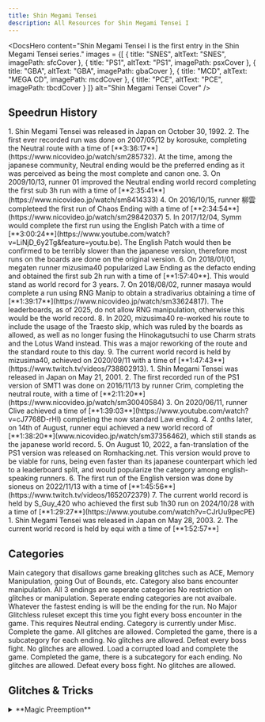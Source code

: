 ```yaml
---
title: Shin Megami Tensei
description: All Resources for Shin Megami Tensei I
---
```



<DocsHero 
    content="Shin Megami Tensei I is the first entry in the Shin Megami Tensei series."
    images = {[
        {
            title: "SNES",
            altText: "SNES",
            imagePath: sfcCover
        },
        {
            title: "PS1",
            altText: "PS1",
            imagePath: psxCover
        },
        {
            title: "GBA",
            altText: "GBA",
            imagePath: gbaCover
        },
        {
            title: "MCD",
            altText: "MEGA CD",
            imagePath: mcdCover
        },
        {
            title: "PCE",
            altText: "PCE",
            imagePath: tbcdCover
        }
    ]}
    alt="Shin Megami Tensei Cover"
/>

<LinkCard title="Leaderboards" href="https://www.speedrun.com/smt1" description="See all the submitted runs on Speedrun.com"/>

## Speedrun History

<Tabs syncKey="SMT1">
    <TabItem label="SNES">
        <Steps>
            1. Shin Megami Tensei was released in Japan on October 30, 1992.
            2. The first ever recorded run was done on 2007/05/12 by korosuke, completing the Neutral route with a time of [**3:36:17**](https://www.nicovideo.jp/watch/sm285732). At the time, among the japanese community, Neutral ending would be the preferred ending as it was perceived as being the most complete and canon one.
            3. On 2009/10/13, runner 01 improved the Neutral ending world record completing the first sub 3h run with a time of [**2:35:41**](https://www.nicovideo.jp/watch/sm8414333)
            4. On 2016/10/15, runner 柳雲 completeed the first run of Chaos Ending with a time of [**2:34:54**](https://www.nicovideo.jp/watch/sm29842037)
            5. In 2017/12/04, Symm would complete the first run using the English Patch with a time of [**3:00:24**](https://www.youtube.com/watch?v=LiNjD_6y2Tg&feature=youtu.be). The English Patch would then be confirmed to be terribly slower than the japanese version, therefore most runs on the boards are done on the original version.
            6. On 2018/01/01, megaten runner mizusima40 popularized Law Ending as the defacto ending and obtained the first sub 2h run with a time of [**1:57:40**]. This would stand as world record for 3 years.
            7. On 2018/08/02, runner masaya would complete a run using RNG Manip to obtain a stradivarius obtaining a time of [**1:39:17**](https://www.nicovideo.jp/watch/sm33624817). The leaderboards, as of 2025, do not allow RNG manipulation, otherwise this would be the world record.
            8. In 2020, mizusima40 re-worked his route to include the usage of the Traesto skip, which was ruled by the boards as allowed, as well as no longer fusing the Hinokagutsuchi to use Charm strats and the Lotus Wand instead. This was a major reworking of the route and the standard route to this day.
            9. The current world record is held by mizusima40, achieved on 2020/09/11 with a time of [**1:47:43**](https://www.twitch.tv/videos/738802913).
        </Steps>
    </TabItem>
    <TabItem label="PS1">
        <Steps>
        1. Shin Megami Tensei was released in Japan on May 21, 2001.
        2. The first recorded run of the PS1 version of SMT1 was done on 2016/11/13 by runner Crim, completing the neutral route, with a time of [**2:11:20**](https://www.nicovideo.jp/watch/sm30040584)
        3. On 2020/06/11, runner Clive achieved a time of [**1:39:03**](https://www.youtube.com/watch?v=cJ7768D-rHI) completing the now standard Law ending.
        4. 2 onths later, on 14th of August, runner equi achieved a new world record of [**1:38:20**](www.nicovideo.jp/watch/sm37356462), which still stands as the japanese world record.
        5. On August 10, 2022, a fan-translation of the PS1 version was released on Romhacking.net. This version would prove to be viable for runs, being even faster than its japanese counterpart which led to a leaderboard split, and would popularize the category among english-speaking runners.
        6. The first run of the English version was done by sioneus on 2022/11/13 with a time of [**1:45:56**](https://www.twitch.tv/videos/1652072379)
        7. The current world record is held by S_Guy_420 who achieved the first sub 1h30 run on 2024/10/28 with a time of [**1:29:27**](https://www.youtube.com/watch?v=CJrUu9pecPE)
        </Steps>
    </TabItem>
    <TabItem label="GBA">
        <Steps>
        1. Shin Megami Tensei was released in Japan on May 28, 2003.
        2. The current world record is held by equi with a time of [**1:52:57**]
        </Steps>
    </TabItem>
</Tabs>


## Categories

<Tabs syncKey="SMT1">
    <TabItem label="SNES">
        <CardGrid>
            <Card title="No Major Glitches">Main category that disallows game breaking glitches such as ACE, Memory Manipulation, going Out of Bounds, etc. Category also bans encounter manipulation. All 3 endings are seperate categories</Card>
            <Card title="Any%">No restriction on glitches or manipulation. Seperate ending categories are not avaibale. Whatever the fastest ending is will be the ending for the run.</Card>
            <Card title="All Bosses">No Major Glitchless ruleset except this time you fight every boss encounter in the game. This requires Neutral ending. Category is currently under Misc.</Card>
        </CardGrid>
    </TabItem>
    <TabItem label="PS1">
        <CardGrid>
            <Card title="Any%">Complete the game. All glitches are allowed.</Card>
            <Card title="Glitchless">Completed the game, there is a subcategory for each ending. No glitches are allowed.</Card>
            <Card title="All Bosses">Defeat every boss fight. No glitches are allowed.</Card>
        </CardGrid>
    </TabItem>
    <TabItem label="GBA">
        <CardGrid>
            <Card title="Corrupted Load">Load a corrupted load and complete the game.</Card>
            <Card title="Glitchless">Completed the game, there is a subcategory for each ending. No glitches are allowed.</Card>
            <Card title="All Bosses">Defeat every boss fight. No glitches are allowed.</Card>
        </CardGrid>
    </TabItem>
</Tabs>

## Glitches & Tricks

<Tabs syncKey="SMT1">
    <TabItem label="SNES">
        <details>
        <summary>**Magic Preemption**</summary>

        Due to a bug in the code, magic will always be the first thing that happens in a turn over anything else regardless of speed values. This is triggered by making sure Magic is the last action you select that isnt attack or defend.
        You can disable this by opening and closing the item menu with the last party member. This is very useful in making sure spells like zio/bufu are the first to come out versus enemies with powerful non-magic attacks. 
        </details>

        <details>
        <summary>**Traesto Sequence Breaking**</summary>

        When leaving the Ginza Underpass (Going to Ikebukuro) if you re-enter before the Yami event triggers, you can cast Traesto which will teleport you out and allow you to bypass the event trigger entirely.  
        </details>

        <details>
        <summary>**Sell Glitch**</summary>

        Hold the B button when entering the sell menu. Press A while still holding B and you will behind selling an Attack Knife (Even if you don't have one).
        You can do this as many times as you want. This also works in the buy menu and depending on the shop, you will be able to purchase a wide variety of items.
        </details>
    </TabItem>
    <TabItem label="PS1">
        <details>
        <summary>**Equiment Glitch**</summary>
        By pressing a direction and confirm on the same frame in the equip menu, you can equip items in the wong equipment slot. Some variations of this will crash the game so be careful. 
        One speedrunning application of this is equiping a sword as your bullets to create a powerful gun weapon. However, the most broken thing you can do with this glitch is equiping bullets to your boot slot. 
        If the bullets have Ignore compatiblity (Nerve Bullets, Charm Bullets, etc) you will avoid all incoming damaging making you indestructable. You are still able to take instant kill attacks and energy drain attacks though
        </details>

        <details>
        <summary>**Shop Glitch**</summary>
        This is performed the same way as the equipment glitch. As long as you have the money for the item initially: Select 01x of the item then time confirm and down o nthe same frame. The game want you to buy 0 of the item.
        Make sure you say yes to equip it immidately however the item is lost. This is essentially an infinite money glitch.
        </details>
    </TabItem>
</Tabs>

## Notes
- [SFC Any% Notes](https://docs.google.com/document/d/1okJDob0Y8oxvGBN-h_pZFzsghVxcKXBdwnRLbG2kTqI/edit?usp=sharing) by Symm
- [SFC Any% Video Guide](https://youtu.be/5o1zApXcwHc) by sioneus
- [SFC NMG Law Ending](https://sioneus.me/notes/smt1-law-sfc) by sioneus
- [SFC NMG Chaos Ending](https://drive.google.com/file/d/1xaYVgcIIuaIsuSBGfqF9vZReU55w5Cql/view?usp=sharing) by sioneus
- [SFC NMG Neutral Ending](https://drive.google.com/file/d/1x8SZWog_do8EgtLreqLkyy2JAXdZ8dYl/view?usp=sharing) by sioneus
- [SFC All Bosses](https://docs.google.com/document/d/12wXTYPmQzJWpXTDJKBBXfOOnOUafkcmKOIQOzQ0GCvQ/edit) by Xano

- [PSX Glitchless Law Ending](https://sioneus.me/notes/smt1-law-psx) by sioneus
- [PSX All Bosses](https://sioneus.me/notes/smt1-allbosses-psx) by sioneus
- [PSX Any%](https://sioneus.me/notes/smt1-any-psx) by sioneus
- [PSX Kill 'em all](https://sioneus.me/notes/smt1-alldemons-psx) by sioneus

- [GBA Glitchless Law Ending](https://sioneus.me/notes/smt1gbal) by sioneus
- [GBA All Visionary Items](https://sioneus.me/notes/smt1-all-visionary) by sioneus

## Resources
- [SFC Video of Speedrun Strats to Finish Runs](https://youtu.be/Z8SVv2uGYc0) by sioneus
- [SFC Negotiation Guide](https://youtu.be/mseohXDFDZg) by sioneus

- [Fusion calculator](https://ore-game.com/dds1/verify/unite-rule-2/)
- [Masaya's research lab](https://smtlab.web.fc2.com/index.html)

- [SFC atwiki](https://w.atwiki.jp/shinmegamitensei1/pages/290.html)
- [PS1 atwiki](https://w.atwiki.jp/shinmegamitensei1/pages/494.html)
- [GBA atwiki](https://w.atwiki.jp/shinmegamitensei1/pages/282.html)


## List of TAS VODS
- [Shin Megami Tensei (SFC) by masaya in 7:20](https://www.youtube.com/watch?v=PKyXJkBsJaw&feature=youtu.be)
